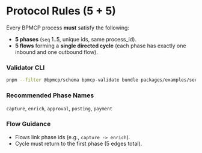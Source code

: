 # Protocol Rules (5 + 5)

Every BPMCP process **must** satisfy the following:

- **5 phases** (`seq` 1..5, unique ids, same process_id).
- **5 flows** forming a **single directed cycle** (each phase has exactly one inbound and one outbound flow).

### Validator CLI
```bash
pnpm --filter @bpmcp/schema bpmcp-validate bundle packages/examples/seeds/bundle --bundle
```

### Recommended Phase Names
`capture`, `enrich`, `approval`, `posting`, `payment`

### Flow Guidance
- Flows link phase ids (e.g., `capture -> enrich`).
- Cycle must return to the first phase (5 edges total).
